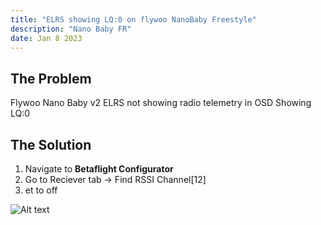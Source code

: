 ```yaml
---
title: "ELRS showing LQ:0 on flywoo NanoBaby Freestyle"
description: "Nano Baby FR"
date: Jan 8 2023
---
```

## The Problem
Flywoo Nano Baby v2 ELRS not showing radio telemetry in OSD
Showing LQ:0

## The Solution
1. Navigate to **Betaflight Configurator**
2. Go to Reciever tab -> Find RSSI Channel[12] 
3. et to off


![Alt text](https://www.apple.com/newsroom/images/product/iphone/lifestyle/Shot-on-iPhone-Challenge-Announcement-Woman-in-front-of-Petra_big.jpg.large.jpg "a title")